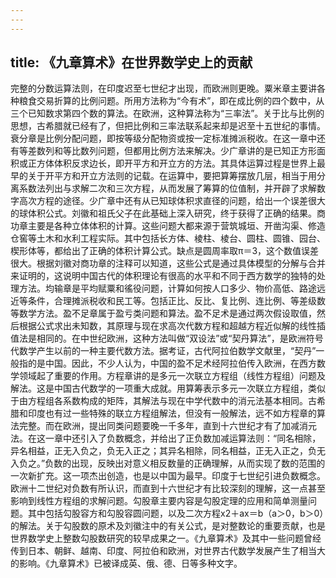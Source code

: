 ```yaml
---
---
---
```

title: 《九章算术》在世界数学史上的贡献
---



完整的分数运算法则，在印度迟至七世纪才出现，而欧洲则更晚。粟米章主要讲各种粮食交易折算的比例问题。所用方法称为“今有术”，即在成比例的四个数中，从三个已知数求第四个数的算法。在欧洲，这种算法称为“三率法”。关于比与比例的思想，古希腊就已经有了，但把比例和三率法联系起来却是迟至十五世纪的事情。衰分章是比例分配问题，即按等级分配物资或按一定标准摊派税收。在这一章中还有等差数列和等比数列问题，但都用比例方法来解决。少广章讲的是已知正方形面积或正方体体积反求边长，即开平方和开立方的方法。其具体运算过程是世界上最早的关于开平方和开立方法则的记载。在运算中，要把算筹摆放几层，相当于用分离系数法列出与求解二次和三次方程，从而发展了筹算的位值制，并开辟了求解数字高次方程的途径。少广章中还有从已知球体积求直径的问题，给出一个误差很大的球体积公式。刘徽和祖氏父子在此基础上深入研究，终于获得了正确的结果。商功章主要是各种立体体积的计算。这些问题大都来源于营筑城垣、开凿沟渠、修造仓窖等土木和水利工程实际。其中包括长方体、棱柱、棱台、圆柱、圆锥、园台、楔形体等，都给出了正确的体积计算公式。缺点是圆周率取π＝3，这个数值误差很大。根据刘徽对商功章的注释可以知道，这些公式是通过具体模型的分解与合并来证明的，这说明中国古代的体积理论有很高的水平和不同于西方数学的独特的处理方法。均输章是平均赋粟和徭役问题，计算如何按人口多少、物价高低、路途远近等条件，合理摊派税收和民工等。包括正比、反比、复比例、连比例、等差级数等数学方法。盈不足章属于盈亏类问题和算法。盈不足术是通过两次假设取值，然后根据公式求出未知数，其原理与现在求高次代数方程和超越方程近似解的线性插值法是相同的。在中世纪欧洲，这种方法叫做“双设法”或“契丹算法”，是欧洲符号代数学产生以前的一种主要代数方法。据考证，古代阿拉伯数学文献里，“契丹”一般指的是中国。因此，不少人认为，中国的盈不足术经阿拉伯传入欧洲，在西方数学领域起了重要的作用。方程章讲的是多元一次联立方程组（线性方程组）问题及解法。这是中国古代数学的一项重大成就。用算筹表示多元一次联立方程组，类似于由方程组各系数构成的矩阵，其解法与现在中学代数中的消元法基本相同。古希腊和印度也有过一些特殊的联立方程组解法，但没有一般解法，远不如方程章的算法完整。而在欧洲，提出同类问题要晚一千多年，直到十六世纪才有了加减消元法。在这一章中还引入了负数概念，并给出了正负数加减运算法则：“同名相除，异名相益，正无入负之，负无入正之；其异名相除，同名相益，正无入正之，负无入负之。”负数的出现，反映出对意义相反数量的正确理解，从而实现了数的范围的一次新扩充。这一项杰出创造，也是以中国为最早。印度于七世纪引进负数概念。欧洲十二世纪对负数有所认识，而直到十六世纪才有比较深刻的理解，这一点甚至影响到线性方程组的求解问题。勾股章主要内容是勾股定理的应用和简单测量问题。其中包括勾股容方和勾股容圆问题，以及二次方程x2＋ax＝b（a＞0，b＞0）的解法。关于勾股数的原术及刘徽注中的有关公式，是对整数论的重要贡献，也是世界数学史上整数勾股数研究的较早成果之一。《九章算术》及其中一些问题曾经传到日本、朝鲜、越南、印度、阿拉伯和欧洲，对世界古代数学发展产生了相当大的影响。《九章算术》已被译成英、俄、德、日等多种文字。